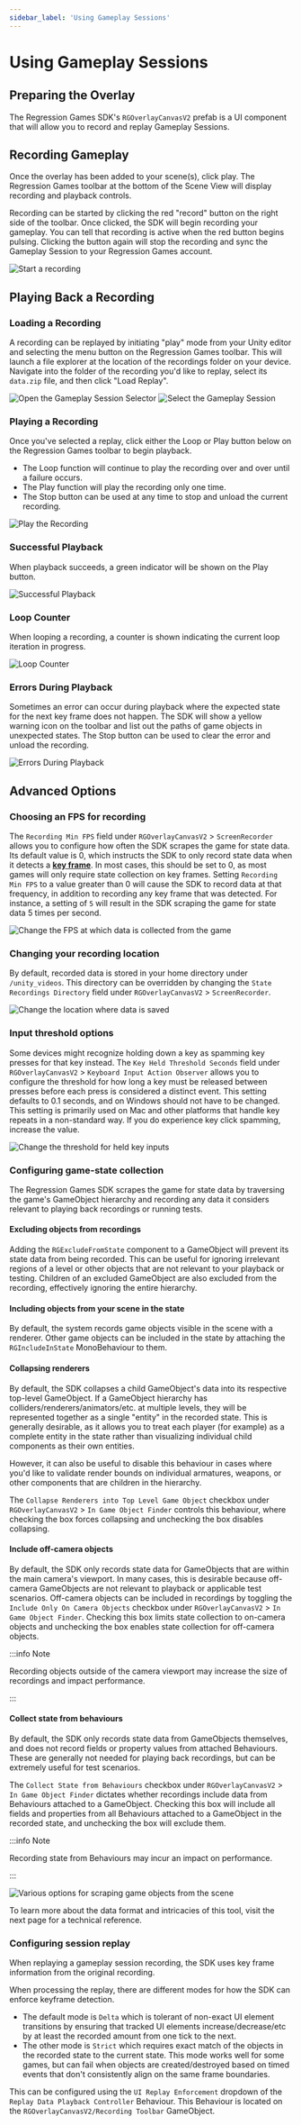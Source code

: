 ```yaml
---
sidebar_label: 'Using Gameplay Sessions'
---
```



# Using Gameplay Sessions

## Preparing the Overlay

The Regression Games SDK's `RGOverlayCanvasV2` prefab is a UI component that will allow you to record and replay Gameplay
Sessions.

<OverlayPartial />

## Recording Gameplay

Once the overlay has been added to your scene(s), click play.
The Regression Games toolbar at the bottom of the Scene View will display recording and playback controls.

Recording can be started by clicking the red "record" button on the right side of the toolbar.
Once clicked, the SDK will begin recording your gameplay. You can tell that recording is active when the red button begins pulsing.
Clicking the button again will stop the recording and sync the Gameplay Session to your Regression Games account.

![Start a recording](img/record.png)

## Playing Back a Recording

### Loading a Recording
A recording can be replayed by initiating "play" mode from your Unity editor and selecting the menu button on the Regression Games toolbar.
This will launch a file explorer at the location of the recordings folder on your device.
Navigate into the folder of the recording you'd like to replay, select its `data.zip` file, and then click "Load Replay".

![Open the Gameplay Session Selector](img/overlay_click_load.png)
![Select the Gameplay Session](img/overlay_choose_session.png)

### Playing a Recording
Once you've selected a replay, click either the Loop or Play button below on the Regression Games toolbar to begin playback.
- The Loop function will continue to play the recording over and over until a failure occurs.
- The Play function will play the recording only one time.
- The Stop button can be used at any time to stop and unload the current recording.

![Play the Recording](img/overlay_click_play.png)

### Successful Playback
When playback succeeds, a green indicator will be shown on the Play button.

![Successful Playback](img/overlay_playback_success.png)

### Loop Counter
When looping a recording, a counter is shown indicating the current loop iteration in progress.

![Loop Counter](img/overlay_loop_count.png)

### Errors During Playback
Sometimes an error can occur during playback where the expected state for the next key frame does not happen.  The SDK will show a yellow
warning icon on the toolbar and list out the paths of game objects in unexpected states.  The Stop button can be used to clear the error and unload the recording.

![Errors During Playback](img/overlay_playback_error.png)

## Advanced Options

### Choosing an FPS for recording

The `Recording Min FPS` field under `RGOverlayCanvasV2` > `ScreenRecorder` allows you to configure
how often the SDK scrapes the game for state data.
Its default value is 0, which instructs the SDK to only record state data when it detects a
[**key frame**](/gameplay-sessions/gameplay-sessions-reference#key-frames). In most cases, this should be set to 0, as most games will only require state collection on key frames.
Setting `Recording Min FPS` to a value greater than 0 will cause the SDK to record data at that frequency,
in addition to recording any key frame that was detected.
For instance, a setting of `5` will result in the SDK scraping the game for state data 5 times per second.

![Change the FPS at which data is collected from the game](img/base_options_fps.png)

### Changing your recording location

By default, recorded data is stored in your home directory under `/unity_videos`.
This directory can be overridden by changing the `State Recordings Directory` field under `RGOverlayCanvasV2` > `ScreenRecorder`.

![Change the location where data is saved](img/base_options_location.png)

### Input threshold options

Some devices might recognize holding down a key as spamming key presses for that key instead.
The `Key Held Threshold Seconds` field under `RGOverlayCanvasV2` > `Keyboard Input Action Observer`
allows you to configure the threshold for how long a key must be released
between presses before each press is considered a distinct event.
This setting defaults to 0.1 seconds, and on Windows should not have to be changed. This setting is primarily used on
Mac and other platforms that handle key repeats in a non-standard way.  If you do experience key click spamming,
increase the value.

![Change the threshold for held key inputs](img/base_options_threshold.png)

### Configuring game-state collection

The Regression Games SDK scrapes the game for state data by traversing the game's GameObject hierarchy
and recording any data it considers relevant to playing back recordings or running tests.

#### Excluding objects from recordings

Adding the `RGExcludeFromState` component to a GameObject will prevent its state data from being recorded.
This can be useful for ignoring irrelevant regions of a level
or other objects that are not relevant to your playback or testing.
Children of an excluded GameObject are also excluded from the recording, effectively ignoring the entire hierarchy.

#### Including objects from your scene in the state

By default, the system records game objects visible in the scene with a renderer. Other game objects can be included in
the state by attaching the `RGIncludeInState` MonoBehaviour to them.

#### Collapsing renderers

By default, the SDK collapses a child GameObject's data into its respective top-level GameObject.
If a GameObject hierarchy has colliders/renderers/animators/etc. at multiple levels,
they will be represented together as a single "entity" in the recorded state.
This is generally desirable, as it allows you to treat each player (for example) as a complete entity in the state
rather than visualizing individual child components as their own entities.

However, it can also be useful to disable this behaviour in cases where you'd like to validate
render bounds on individual armatures, weapons, or other components that are children in the hierarchy.

The `Collapse Renderers into Top Level Game Object` checkbox under `RGOverlayCanvasV2` > `In Game Object Finder`
controls this behaviour, where checking the box forces collapsing and unchecking the box disables collapsing.

#### Include off-camera objects

By default, the SDK only records state data for GameObjects that are within the main camera's viewport.
In many cases, this is desirable because off-camera GameObjects are not relevant to playback or applicable test scenarios.
Off-camera objects can be included in recordings by toggling the
`Include Only On Camera Objects` checkbox under `RGOverlayCanvasV2` > `In Game Object Finder`.
Checking this box limits state collection to on-camera objects and unchecking the box enables state collection for
off-camera objects.

:::info Note

Recording objects outside of the camera viewport may increase the size of recordings and impact performance.

:::

#### Collect state from behaviours

By default, the SDK only records state data from GameObjects themselves, and does not record
fields or property values from attached Behaviours.
These are generally not needed for playing back recordings, but can be extremely useful for test scenarios.

The `Collect State from Behaviours` checkbox under `RGOverlayCanvasV2` > `In Game Object Finder`
dictates whether recordings include data from Behaviours attached to a GameObject.
Checking this box will include all fields and properties from all Behaviours attached to a GameObject in the recorded state,
and unchecking the box will exclude them.

:::info Note

Recording state from Behaviours may incur an impact on performance.

:::

![Various options for scraping game objects from the scene](img/base_options_finder.png)

To learn more about the data format and intricacies of this tool, visit the next page for a technical reference.

### Configuring session replay

When replaying a gameplay session recording, the SDK uses key frame information from the original recording.

When processing the replay, there are different modes for how the SDK can enforce keyframe detection.
- The default mode is `Delta` which is tolerant of non-exact UI element transitions by ensuring that tracked UI elements increase/decrease/etc by at least the recorded amount from one tick to the next.
- The other mode is `Strict` which requires exact match of the objects in the recorded state to the current state.  This mode works well for some games, but can fail when objects are created/destroyed based on timed events that don't consistently align on the same frame boundaries.

This can be configured using the `UI Replay Enforcement` dropdown of the `Replay Data Playback Controller` Behaviour.  This Behaviour is located on the `RGOverlayCanvasV2/Recording Toolbar` GameObject.